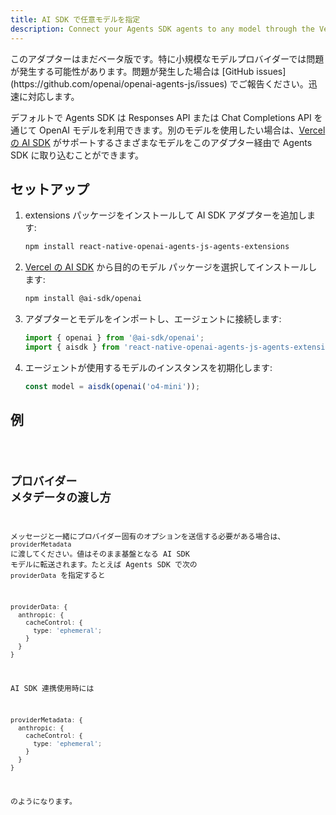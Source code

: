 ```yaml
---
title: AI SDK で任意モデルを指定
description: Connect your Agents SDK agents to any model through the Vercel's AI SDK
---
```



<Aside type="caution">
  このアダプターはまだベータ版です。特に小規模なモデルプロバイダーでは問題が発生する可能性があります。問題が発生した場合は
  [GitHub issues](https://github.com/openai/openai-agents-js/issues)
  でご報告ください。迅速に対応します。
</Aside>

デフォルトで Agents SDK は Responses API または Chat Completions API を通じて OpenAI モデルを利用できます。別のモデルを使用したい場合は、[Vercel の AI SDK](https://sdk.vercel.ai/) がサポートするさまざまなモデルをこのアダプター経由で Agents SDK に取り込むことができます。

## セットアップ

<Steps>

1. extensions パッケージをインストールして AI SDK アダプターを追加します:

   ```bash
   npm install react-native-openai-agents-js-agents-extensions
   ```

2. [Vercel の AI SDK](https://sdk.vercel.ai/docs/models/overview) から目的のモデル パッケージを選択してインストールします:

   ```bash
   npm install @ai-sdk/openai
   ```

3. アダプターとモデルをインポートし、エージェントに接続します:

   ```typescript
   import { openai } from '@ai-sdk/openai';
   import { aisdk } from 'react-native-openai-agents-js-agents-extensions';
   ```

4. エージェントが使用するモデルのインスタンスを初期化します:

   ```typescript
   const model = aisdk(openai('o4-mini'));
   ```

</Steps>

## 例

<Code lang="typescript" code={aiSdkSetupExample} title="AI SDK Setup" />

## プロバイダー メタデータの渡し方

メッセージと一緒にプロバイダー固有のオプションを送信する必要がある場合は、`providerMetadata` に渡してください。値はそのまま基盤となる AI SDK モデルに転送されます。たとえば Agents SDK で次の `providerData` を指定すると

```ts
providerData: {
  anthropic: {
    cacheControl: {
      type: 'ephemeral';
    }
  }
}
```

AI SDK 連携使用時には

```ts
providerMetadata: {
  anthropic: {
    cacheControl: {
      type: 'ephemeral';
    }
  }
}
```

のようになります。
